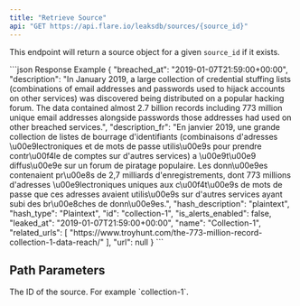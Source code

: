 ```yaml
---
title: "Retrieve Source"
api: "GET https://api.flare.io/leaksdb/sources/{source_id}"
---
```



<GatedAccessFeatureAstp />

This endpoint will return a source object for a given `source_id` if it exists.

<ResponseExample>
```json Response Example
{
    "breached_at": "2019-01-07T21:59:00+00:00",
    "description": "In January 2019, a large collection of credential stuffing lists (combinations of email addresses and passwords used to hijack accounts on other services) was discovered being distributed on a popular hacking forum. The data contained almost 2.7 billion records including 773 million unique email addresses alongside passwords those addresses had used on other breached services.",
    "description_fr": "En janvier 2019, une grande collection de listes de bourrage d'identifiants (combinaisons d'adresses \u00e9lectroniques et de mots de passe utilis\u00e9s pour prendre contr\u00f4le de comptes sur d'autres services) a \u00e9t\u00e9 diffus\u00e9e sur un forum de piratage populaire. Les donn\u00e9es contenaient pr\u00e8s de 2,7 milliards d'enregistrements, dont 773 millions d'adresses \u00e9lectroniques uniques aux c\u00f4t\u00e9s de mots de passe que ces adresses avaient utilis\u00e9s sur d'autres services ayant subi des br\u00e8ches de donn\u00e9es.",
    "hash_description": "plaintext",
    "hash_type": "Plaintext",
    "id": "collection-1",
    "is_alerts_enabled": false,
    "leaked_at": "2019-01-07T21:59:00+00:00",
    "name": "Collection-1",
    "related_urls": [
        "https://www.troyhunt.com/the-773-million-record-collection-1-data-reach/"
    ],
    "url": null
}
```
</ResponseExample>

## Path Parameters

<ParamField path="source_id" type="string" required>
  The ID of the source.
  For example `collection-1`.
</ParamField>
